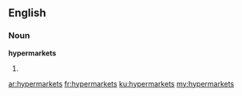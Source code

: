==English==

===Noun===
'''hypermarkets'''

# {{plural of|hypermarket}}

[[ar:hypermarkets]]
[[fr:hypermarkets]]
[[ku:hypermarkets]]
[[my:hypermarkets]]